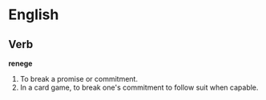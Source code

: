 =English=

==Verb==
'''renege'''

# To break a promise or commitment.
# In a card game, to break one's commitment to follow suit when capable.